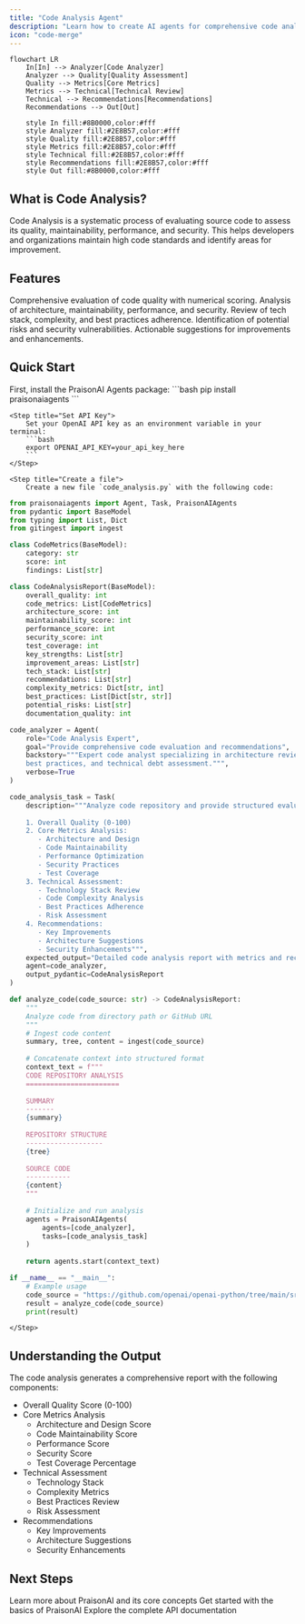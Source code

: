 ```yaml
---
title: "Code Analysis Agent"
description: "Learn how to create AI agents for comprehensive code analysis and quality assessment."
icon: "code-merge"
---
```


```mermaid
flowchart LR
    In[In] --> Analyzer[Code Analyzer]
    Analyzer --> Quality[Quality Assessment]
    Quality --> Metrics[Core Metrics]
    Metrics --> Technical[Technical Review]
    Technical --> Recommendations[Recommendations]
    Recommendations --> Out[Out]
    
    style In fill:#8B0000,color:#fff
    style Analyzer fill:#2E8B57,color:#fff
    style Quality fill:#2E8B57,color:#fff
    style Metrics fill:#2E8B57,color:#fff
    style Technical fill:#2E8B57,color:#fff
    style Recommendations fill:#2E8B57,color:#fff
    style Out fill:#8B0000,color:#fff
```

## What is Code Analysis?

Code Analysis is a systematic process of evaluating source code to assess its quality, maintainability, performance, and security. This helps developers and organizations maintain high code standards and identify areas for improvement.

## Features

<CardGroup cols={2}>
  <Card title="Quality Assessment" icon="chart-simple">
    Comprehensive evaluation of code quality with numerical scoring.
  </Card>
  <Card title="Core Metrics Analysis" icon="gauge">
    Analysis of architecture, maintainability, performance, and security.
  </Card>
  <Card title="Technical Assessment" icon="code">
    Review of tech stack, complexity, and best practices adherence.
  </Card>
  <Card title="Risk Assessment" icon="shield">
    Identification of potential risks and security vulnerabilities.
  </Card>
  <Card title="Recommendations" icon="lightbulb">
    Actionable suggestions for improvements and enhancements.
  </Card>
</CardGroup>

## Quick Start

<Steps>
    <Step title="Install Package">
        First, install the PraisonAI Agents package:
        ```bash
        pip install praisonaiagents
        ```
    </Step>

    <Step title="Set API Key">
        Set your OpenAI API key as an environment variable in your terminal:
        ```bash
        export OPENAI_API_KEY=your_api_key_here
        ```
    </Step>

    <Step title="Create a file">
        Create a new file `code_analysis.py` with the following code:
```python
from praisonaiagents import Agent, Task, PraisonAIAgents
from pydantic import BaseModel
from typing import List, Dict
from gitingest import ingest

class CodeMetrics(BaseModel):
    category: str
    score: int
    findings: List[str]

class CodeAnalysisReport(BaseModel):
    overall_quality: int
    code_metrics: List[CodeMetrics]
    architecture_score: int
    maintainability_score: int
    performance_score: int
    security_score: int
    test_coverage: int
    key_strengths: List[str]
    improvement_areas: List[str]
    tech_stack: List[str]
    recommendations: List[str]
    complexity_metrics: Dict[str, int]
    best_practices: List[Dict[str, str]]
    potential_risks: List[str]
    documentation_quality: int

code_analyzer = Agent(
    role="Code Analysis Expert",
    goal="Provide comprehensive code evaluation and recommendations",
    backstory="""Expert code analyst specializing in architecture review, 
    best practices, and technical debt assessment.""",
    verbose=True
)

code_analysis_task = Task(
    description="""Analyze code repository and provide structured evaluation:
    
    1. Overall Quality (0-100)
    2. Core Metrics Analysis:
       - Architecture and Design
       - Code Maintainability
       - Performance Optimization
       - Security Practices
       - Test Coverage
    3. Technical Assessment:
       - Technology Stack Review
       - Code Complexity Analysis
       - Best Practices Adherence
       - Risk Assessment
    4. Recommendations:
       - Key Improvements
       - Architecture Suggestions
       - Security Enhancements""",
    expected_output="Detailed code analysis report with metrics and recommendations",
    agent=code_analyzer,
    output_pydantic=CodeAnalysisReport
)

def analyze_code(code_source: str) -> CodeAnalysisReport:
    """
    Analyze code from directory path or GitHub URL
    """
    # Ingest code content
    summary, tree, content = ingest(code_source)
    
    # Concatenate context into structured format
    context_text = f"""
    CODE REPOSITORY ANALYSIS
    =======================
    
    SUMMARY
    -------
    {summary}
    
    REPOSITORY STRUCTURE
    -------------------
    {tree}
    
    SOURCE CODE
    -----------
    {content}
    """
    
    # Initialize and run analysis
    agents = PraisonAIAgents(
        agents=[code_analyzer],
        tasks=[code_analysis_task]
    )
    
    return agents.start(context_text)

if __name__ == "__main__":
    # Example usage
    code_source = "https://github.com/openai/openai-python/tree/main/src/openai/cli/_api/chat"  # GitHub URL or local directory
    result = analyze_code(code_source)
    print(result)
```
    </Step>
</Steps>

## Understanding the Output

The code analysis generates a comprehensive report with the following components:

- Overall Quality Score (0-100)
- Core Metrics Analysis
  - Architecture and Design Score
  - Code Maintainability Score
  - Performance Score
  - Security Score
  - Test Coverage Percentage
- Technical Assessment
  - Technology Stack
  - Complexity Metrics
  - Best Practices Review
  - Risk Assessment
- Recommendations
  - Key Improvements
  - Architecture Suggestions
  - Security Enhancements

## Next Steps

<CardGroup>
  <Card title="Introduction" icon="book" href="/introduction">
    Learn more about PraisonAI and its core concepts
  </Card>
  <Card title="Quick Start" icon="bolt" href="/quickstart">
    Get started with the basics of PraisonAI
  </Card>
  <Card title="API Reference" icon="code" href="/api-reference">
    Explore the complete API documentation
  </Card>
</CardGroup>
